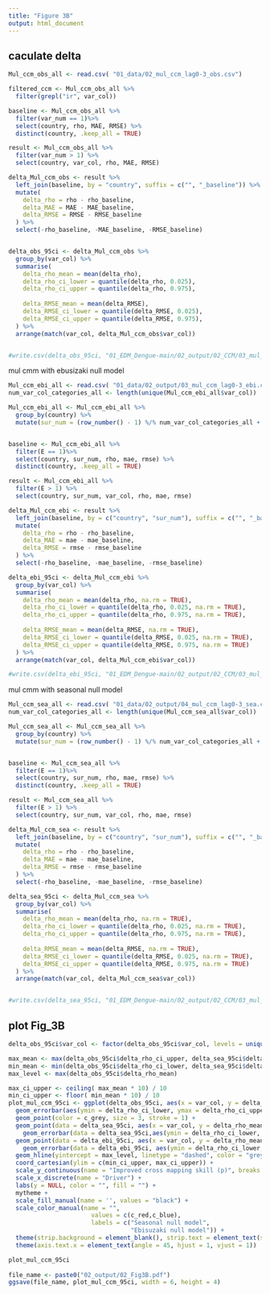 ```yaml
---
title: "Figure 3B"   
output: html_document
---
```


## caculate delta
```r
Mul_ccm_obs_all <- read.csv( "01_data/02_mul_ccm_lag0-3_obs.csv")

filtered_ccm <- Mul_ccm_obs_all %>%
  filter(grepl("ir", var_col))

baseline <- Mul_ccm_obs_all %>%
  filter(var_num == 1)%>%
  select(country, rho, MAE, RMSE) %>%
  distinct(country, .keep_all = TRUE)

result <- Mul_ccm_obs_all %>%
  filter(var_num > 1) %>%
  select(country, var_col, rho, MAE, RMSE)

delta_Mul_ccm_obs <- result %>%
  left_join(baseline, by = "country", suffix = c("", "_baseline")) %>%
  mutate(
    delta_rho = rho - rho_baseline,
    delta_MAE = MAE - MAE_baseline,
    delta_RMSE = RMSE - RMSE_baseline
  ) %>%
  select(-rho_baseline, -MAE_baseline, -RMSE_baseline)


delta_obs_95ci <- delta_Mul_ccm_obs %>%
  group_by(var_col) %>%
  summarise(
    delta_rho_mean = mean(delta_rho),
    delta_rho_ci_lower = quantile(delta_rho, 0.025),
    delta_rho_ci_upper = quantile(delta_rho, 0.975),
    
    delta_RMSE_mean = mean(delta_RMSE),
    delta_RMSE_ci_lower = quantile(delta_RMSE, 0.025),
    delta_RMSE_ci_upper = quantile(delta_RMSE, 0.975),    
  ) %>%
  arrange(match(var_col, delta_Mul_ccm_obs$var_col))


#write.csv(delta_obs_95ci, "01_EDM_Dengue-main/02_output/02_CCM/03_mul_CCM/02-1_lag0-3_obs_delta.csv")
```

mul cmm with ebusizaki null model
```r
Mul_ccm_ebi_all <- read.csv( "01_data/02_output/03_mul_ccm_lag0-3_ebi.csv")
num_var_col_categories_all <- length(unique(Mul_ccm_ebi_all$var_col))

Mul_ccm_ebi_all <- Mul_ccm_ebi_all %>%
  group_by(country) %>%
  mutate(sur_num = (row_number() - 1) %/% num_var_col_categories_all + 1)


baseline <- Mul_ccm_ebi_all %>%
  filter(E == 1)%>%
  select(country, sur_num, rho, mae, rmse) %>%
  distinct(country, .keep_all = TRUE)

result <- Mul_ccm_ebi_all %>%
  filter(E > 1) %>%
  select(country, sur_num, var_col, rho, mae, rmse)

delta_Mul_ccm_ebi <- result %>%
  left_join(baseline, by = c("country", "sur_num"), suffix = c("", "_baseline")) %>%
  mutate(
    delta_rho = rho - rho_baseline,
    delta_MAE = mae - mae_baseline,
    delta_RMSE = rmse - rmse_baseline
  ) %>%
  select(-rho_baseline, -mae_baseline, -rmse_baseline)

delta_ebi_95ci <- delta_Mul_ccm_ebi %>%
  group_by(var_col) %>%
  summarise(
    delta_rho_mean = mean(delta_rho, na.rm = TRUE),
    delta_rho_ci_lower = quantile(delta_rho, 0.025, na.rm = TRUE),
    delta_rho_ci_upper = quantile(delta_rho, 0.975, na.rm = TRUE),
    
    delta_RMSE_mean = mean(delta_RMSE, na.rm = TRUE),
    delta_RMSE_ci_lower = quantile(delta_RMSE, 0.025, na.rm = TRUE),
    delta_RMSE_ci_upper = quantile(delta_RMSE, 0.975, na.rm = TRUE)    
  ) %>%
  arrange(match(var_col, delta_Mul_ccm_ebi$var_col))

#write.csv(delta_ebi_95ci, "01_EDM_Dengue-main/02_output/02_CCM/03_mul_CCM/02-2_lag0-3_ebi_delta.csv")
```

mul cmm with seasonal null model
```r
Mul_ccm_sea_all <- read.csv( "01_data/02_output/04_mul_ccm_lag0-3_sea.csv")
num_var_col_categories_all <- length(unique(Mul_ccm_sea_all$var_col))

Mul_ccm_sea_all <- Mul_ccm_sea_all %>%
  group_by(country) %>%
  mutate(sur_num = (row_number() - 1) %/% num_var_col_categories_all + 1)#%>%


baseline <- Mul_ccm_sea_all %>%
  filter(E == 1)%>%
  select(country, sur_num, rho, mae, rmse) %>%
  distinct(country, .keep_all = TRUE)

result <- Mul_ccm_sea_all %>%
  filter(E > 1) %>%
  select(country, sur_num, var_col, rho, mae, rmse)

delta_Mul_ccm_sea <- result %>%
  left_join(baseline, by = c("country", "sur_num"), suffix = c("", "_baseline")) %>%
  mutate(
    delta_rho = rho - rho_baseline,
    delta_MAE = mae - mae_baseline,
    delta_RMSE = rmse - rmse_baseline
  ) %>%
  select(-rho_baseline, -mae_baseline, -rmse_baseline)

delta_sea_95ci <- delta_Mul_ccm_sea %>%
  group_by(var_col) %>%
  summarise(
    delta_rho_mean = mean(delta_rho, na.rm = TRUE),
    delta_rho_ci_lower = quantile(delta_rho, 0.025, na.rm = TRUE),
    delta_rho_ci_upper = quantile(delta_rho, 0.975, na.rm = TRUE),
    
    delta_RMSE_mean = mean(delta_RMSE, na.rm = TRUE),
    delta_RMSE_ci_lower = quantile(delta_RMSE, 0.025, na.rm = TRUE),
    delta_RMSE_ci_upper = quantile(delta_RMSE, 0.975, na.rm = TRUE)    
  ) %>%
  arrange(match(var_col, delta_Mul_ccm_sea$var_col))


#write.csv(delta_sea_95ci, "01_EDM_Dengue-main/02_output/02_CCM/03_mul_CCM/02-3_lag0-3_sea_delta.csv")
```



## plot Fig_3B
```r

delta_obs_95ci$var_col <- factor(delta_obs_95ci$var_col, levels = unique(delta_obs_95ci$var_col))

max_mean <- max(delta_obs_95ci$delta_rho_ci_upper, delta_sea_95ci$delta_rho_ci_upper, delta_ebi_95ci$delta_rho_ci_upper)
min_mean <- min(delta_obs_95ci$delta_rho_ci_lower, delta_sea_95ci$delta_rho_ci_lower, delta_ebi_95ci$delta_rho_ci_lower)
max_level <- max(delta_obs_95ci$delta_rho_mean)

max_ci_upper <- ceiling( max_mean * 10) / 10 
min_ci_upper <- floor( min_mean * 10) / 10
plot_mul_ccm_95ci <- ggplot(delta_obs_95ci, aes(x = var_col, y = delta_rho_mean, color = "black")) +
  geom_errorbar(aes(ymin = delta_rho_ci_lower, ymax = delta_rho_ci_upper), color = c_grey, width = 0.3, size = 0.9) +
  geom_point(color = c_grey, size = 3, stroke = 1) +
  geom_point(data = delta_sea_95ci, aes(x = var_col, y = delta_rho_mean), color = c_green, size = 3, stroke = 1) +
    geom_errorbar(data = delta_sea_95ci,aes(ymin = delta_rho_ci_lower, ymax = delta_rho_ci_upper), color = c_green, width = 0.3, size = 0.9) +
  geom_point(data = delta_ebi_95ci, aes(x = var_col, y = delta_rho_mean), color = c_blue, size = 3, stroke = 1) + 
    geom_errorbar(data = delta_ebi_95ci, aes(ymin = delta_rho_ci_lower, ymax = delta_rho_ci_upper), color = c_blue, width = 0.3, size = 0.9) +
  geom_hline(yintercept = max_level, linetype = "dashed", color = "grey") +  
  coord_cartesian(ylim = c(min_ci_upper, max_ci_upper)) +
  scale_y_continuous(name = "Improved cross mapping skill (p)", breaks = round(seq(min_ci_upper, max_ci_upper, 0.1), 1)) +
  scale_x_discrete(name = "Driver") +
  labs(y = NULL, color = "", fill = "") +
  mytheme +
  scale_fill_manual(name = '', values = "black") +
  scale_color_manual(name = "",
                       values = c(c_red,c_blue),
                       labels = c("Seasonal null model", 
                                  "Ebisuzaki null model")) +
  theme(strip.background = element_blank(), strip.text = element_text(size = 9)) +
  theme(axis.text.x = element_text(angle = 45, hjust = 1, vjust = 1))

plot_mul_ccm_95ci
 
file_name <- paste0("02_output/02_Fig3B.pdf")
ggsave(file_name, plot_mul_ccm_95ci, width = 6, height = 4) 

```


